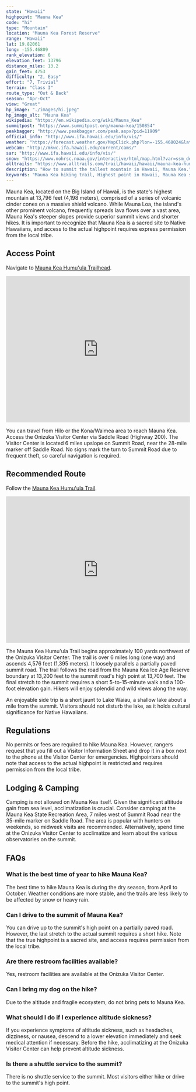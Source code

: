```yaml
---
state: "Hawaii"
highpoint: "Mauna Kea"
code: "hi"
type: "Mountain"
location: "Mauna Kea Forest Reserve"
range: "Hawaii"
lat: 19.82061
long: -155.46809
rank_elevation: 6
elevation_feet: 13796
distance_miles: 13.2
gain_feet: 4753
difficulty: "2, Easy"
effort: "7, Trivial"
terrain: "Class I"
route_type: "Out & Back"
season: "Apr-Oct"
view: "Great"
hp_image: "./images/hi.jpeg"
hp_image_alt: "Mauna Kea"
wikipedia: "https://en.wikipedia.org/wiki/Mauna_Kea"
summitpost: "https://www.summitpost.org/mauna-kea/150854"
peakbagger: "http://www.peakbagger.com/peak.aspx?pid=11909"
official_info: "http://www.ifa.hawaii.edu/info/vis/"
weather: "https://forecast.weather.gov/MapClick.php?lon=-155.468024&lat=19.820679"
webcam: "http://mkwc.ifa.hawaii.edu/current/cams/"
sar: "http://www.ifa.hawaii.edu/info/vis/"
snow: "https://www.nohrsc.noaa.gov/interactive/html/map.html?var=ssm_depth&min_x=-155.562093423449&min_y=19.7206787109375&max_x=-155.373941732801&max_y=19.9206787109375&bgvar=dem&shdvar=shading&title=0&width=800&height=450&font=0&lbl=m&palette=0&h_o=0&metric=0&lp=0&no_header=0&snap=1&o7=1&o9=1&o11=1&o13=1"
alltrails: "https://www.alltrails.com/trail/hawaii/hawaii/mauna-kea-humuula-trail"
description: "How to summit the tallest mountain in Hawaii, Mauna Kea."
keywords: "Mauna Kea hiking trail, Highest point in Hawaii, Mauna Kea summit hike, Mauna Kea Visitor Center directions"
---
```


Mauna Kea, located on the Big Island of Hawaii, is the state's highest mountain at 13,796 feet (4,198 meters), comprised of a series of volcanic cinder cones on a massive shield volcano. While Mauna Loa, the island's other prominent volcano, frequently spreads lava flows over a vast area, Mauna Kea's steeper slopes provide superior summit views and shorter hikes. It is important to recognize that Mauna Kea is a sacred site to Native Hawaiians, and access to the actual highpoint requires express permission from the local tribe.

## Access Point
Navigate to <a target="_blank" href="https://maps.app.goo.gl/NVT8DHBQ16vYGfW77">Mauna Kea Humu'ula Trailhead</a>.

<iframe src="https://www.google.com/maps/embed?pb=!1m18!1m12!1m3!1d7640.678068899948!2d-155.459247851561!3d19.767585043337103!2m3!1f0!2f0!3f0!3m2!1i1024!2i768!4f13.1!3m3!1m2!1s0x7953bf5e023fd1b3%3A0x40cbf8798426e003!2sMauna%20Kea%20Humu&#39;ula%20Trailhead!5e0!3m2!1sen!2sus!4v1720750983408!5m2!1sen!2sus" width="100%" height="400" style="border:0;" allowfullscreen="" loading="lazy" referrerpolicy="no-referrer-when-downgrade"></iframe>

You can travel from Hilo or the Kona/Waimea area to reach Mauna Kea. Access the Onizuka Visitor Center via Saddle Road (Highway 200). The Visitor Center is located 6 miles upslope on Summit Road, near the 28-mile marker off Saddle Road. No signs mark the turn to Summit Road due to frequent theft, so careful navigation is required.

## Recommended Route
Follow the <a target="_blank" href="https://www.alltrails.com/trail/hawaii/hawaii/mauna-kea-humuula-trail">Mauna Kea Humu'ula Trail</a>.

<iframe class="alltrails" src="https://www.alltrails.com/widget/trail/hawaii/hawaii/mauna-kea-humuula-trail?scrollZoom=false&elevationDiagram=false&u=i&sh=cmpl5n" width="100%" height="400" frameborder="0" scrolling="no" marginheight="0" marginwidth="0" title="AllTrails: Trail Guides and Maps for Hiking, Camping, and Running"></iframe>

The Mauna Kea Humu'ula Trail begins approximately 100 yards northwest of the Onizuka Visitor Center. The trail is over 6 miles long (one way) and ascends 4,576 feet (1,395 meters). It loosely parallels a partially paved summit road. The trail follows the road from the Mauna Kea Ice Age Reserve boundary at 13,200 feet to the summit road's high point at 13,700 feet. The final stretch to the summit requires a short 5-to-15-minute walk and a 100-foot elevation gain. Hikers will enjoy splendid and wild views along the way.

An enjoyable side trip is a short jaunt to Lake Waiau, a shallow lake about a mile from the summit. Visitors should not disturb the lake, as it holds cultural significance for Native Hawaiians.

## Regulations
No permits or fees are required to hike Mauna Kea. However, rangers request that you fill out a Visitor Information Sheet and drop it in a box next to the phone at the Visitor Center for emergencies. Highpointers should note that access to the actual highpoint is restricted and requires permission from the local tribe.

## Lodging & Camping
Camping is not allowed on Mauna Kea itself. Given the significant altitude gain from sea level, acclimatization is crucial. Consider camping at the Mauna Kea State Recreation Area, 7 miles west of Summit Road near the 35-mile marker on Saddle Road. The area is popular with hunters on weekends, so midweek visits are recommended. Alternatively, spend time at the Onizuka Visitor Center to acclimatize and learn about the various observatories on the summit.

## FAQs

### What is the best time of year to hike Mauna Kea?
The best time to hike Mauna Kea is during the dry season, from April to October. Weather conditions are more stable, and the trails are less likely to be affected by snow or heavy rain.

### Can I drive to the summit of Mauna Kea?
You can drive up to the summit's high point on a partially paved road. However, the last stretch to the actual summit requires a short hike. Note that the true highpoint is a sacred site, and access requires permission from the local tribe.

### Are there restroom facilities available?
Yes, restroom facilities are available at the Onizuka Visitor Center.

### Can I bring my dog on the hike?
Due to the altitude and fragile ecosystem, do not bring pets to Mauna Kea.

### What should I do if I experience altitude sickness?
If you experience symptoms of altitude sickness, such as headaches, dizziness, or nausea, descend to a lower elevation immediately and seek medical attention if necessary. Before the hike, acclimatizing at the Onizuka Visitor Center can help prevent altitude sickness.

### Is there a shuttle service to the summit?
There is no shuttle service to the summit. Most visitors either hike or drive to the summit's high point.
